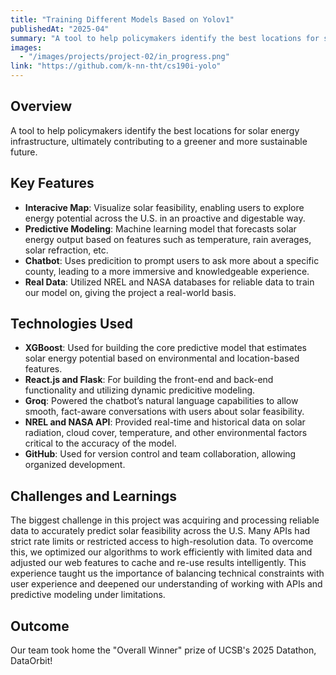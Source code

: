 ---
title: "Training Different Models Based on Yolov1"
publishedAt: "2025-04"
summary: "A tool to help policymakers identify the best locations for solar energy infrastructure, ultimately contributing to a greener and more sustainable future"
images:
  - "/images/projects/project-02/in_progress.png"
link: "https://github.com/k-nn-tht/cs190i-yolo"
---

## Overview

A tool to help policymakers identify the best locations for solar energy infrastructure, ultimately contributing to a greener and more sustainable future.

## Key Features

- **Interacive Map**: Visualize solar feasibility, enabling users to explore energy potential across the U.S. in an proactive and digestable way.
- **Predictive Modeling**: Machine learning model that forecasts solar energy output based on features such as temperature, rain averages, solar refraction, etc.
- **Chatbot**: Uses predicition to prompt users to ask more about a specific county, leading to a more immersive and knowledgeable experience.
- **Real Data**: Utilized NREL and NASA databases for reliable data to train our model on, giving the project a real-world basis.

## Technologies Used

- **XGBoost**: Used for building the core predictive model that estimates solar energy potential based on environmental and location-based features.
- **React.js and Flask**: For building the front-end and back-end functionality and utilizing dynamic predicitive modeling.
- **Groq**: Powered the chatbot’s natural language capabilities to allow smooth, fact-aware conversations with users about solar feasibility.
- **NREL and NASA API**: Provided real-time and historical data on solar radiation, cloud cover, temperature, and other environmental factors critical to the accuracy of the model.
- **GitHub**: Used for version control and team collaboration, allowing organized development.

## Challenges and Learnings

The biggest challenge in this project was acquiring and processing reliable data to accurately predict solar feasibility across the U.S. Many APIs had strict rate limits or restricted access to high-resolution data. To overcome this, we optimized our algorithms to work efficiently with limited data and adjusted our web features to cache and re-use results intelligently. This experience taught us the importance of balancing technical constraints with user experience and deepened our understanding of working with APIs and predictive modeling under limitations.

## Outcome

Our team took home the "Overall Winner" prize of UCSB's 2025 Datathon, DataOrbit!

